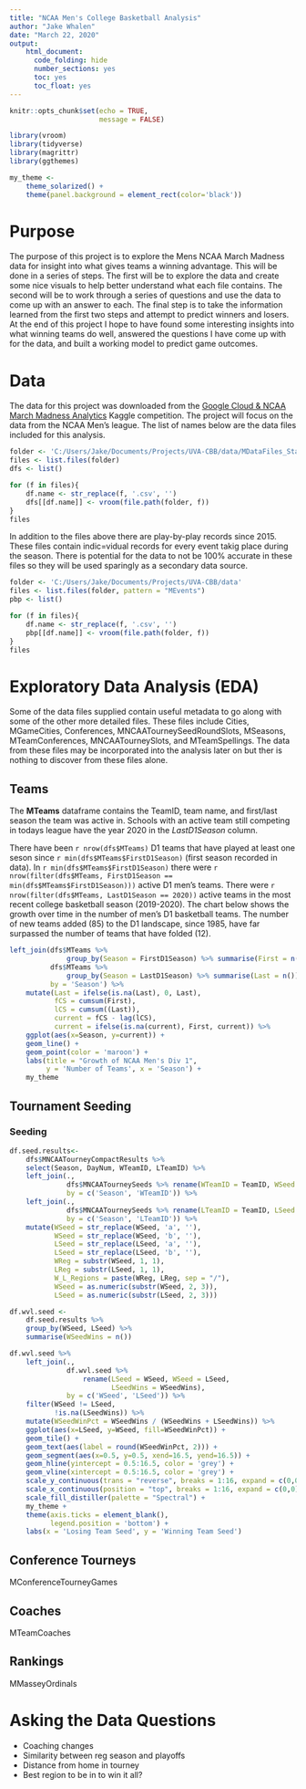 ```yaml
---
title: "NCAA Men's College Basketball Analysis"
author: "Jake Whalen"
date: "March 22, 2020"
output: 
    html_document:
      code_folding: hide
      number_sections: yes
      toc: yes
      toc_float: yes
---
```


```r
knitr::opts_chunk$set(echo = TRUE,
                      message = FALSE)
```

```r
library(vroom)
library(tidyverse)
library(magrittr)
library(ggthemes)
```

```r
my_theme <- 
    theme_solarized() +
    theme(panel.background = element_rect(color='black'))
```

# Purpose

The purpose of this project is to explore the Mens NCAA March Madness data for insight into what gives teams a winning advantage.
This will be done in a series of steps.
The first will be to explore the data and create some nice visuals to help better understand what each file contains.
The second will be to work through a series of questions and use the data to come up with an answer to each.
The final step is to take the information learned from the first two steps and attempt to predict winners and losers.
At the end of this project I hope to have found some interesting insights into what winning teams do well, answered the questions I have come up with for the data, and built a working model to predict game outcomes.

# Data

The data for this project was downloaded from the [Google Cloud & NCAA March Madness Analytics](https://www.kaggle.com/c/march-madness-analytics-2020/data) Kaggle competition.
The project will focus on the data from the NCAA Men's league.
The list of names below are the data files included for this analysis.

```r
folder <- 'C:/Users/Jake/Documents/Projects/UVA-CBB/data/MDataFiles_Stage1'
files <- list.files(folder)
dfs <- list()

for (f in files){
    df.name <- str_replace(f, '.csv', '')
    dfs[[df.name]] <- vroom(file.path(folder, f))
}
files
```

In addition to the files above there are play-by-play records since 2015.
These files contain indic=vidual records for every event takig place during the season.
There is potential for the data to not be 100% accurate in these files so they will be used sparingly as a secondary data source.

```r
folder <- 'C:/Users/Jake/Documents/Projects/UVA-CBB/data'
files <- list.files(folder, pattern = "MEvents")
pbp <- list()

for (f in files){
    df.name <- str_replace(f, '.csv', '')
    pbp[[df.name]] <- vroom(file.path(folder, f))
}
files
```


# Exploratory Data Analysis (EDA)

Some of the data files supplied contain useful metadata to go along with some of the other more detailed files.
These files include Cities, MGameCities, Conferences, MNCAATourneySeedRoundSlots, MSeasons, MTeamConferences, MNCAATourneySlots, and MTeamSpellings.
The data from these files may be incorporated into the analysis later on but ther is nothing to discover from these files alone.

## Teams

The __MTeams__ dataframe contains the TeamID, team name, and first/last season the team was active in.
Schools with an active team still competing in todays league have the year 2020 in the _LastD1Season_ column.

There have been `r nrow(dfs$MTeams)` D1 teams that have played at least one seson since `r min(dfs$MTeams$FirstD1Season)` (first season recorded in data).
In `r min(dfs$MTeams$FirstD1Season)` there were `r nrow(filter(dfs$MTeams, FirstD1Season == min(dfs$MTeams$FirstD1Season)))` active D1 men's teams.
There were `r nrow(filter(dfs$MTeams, LastD1Season == 2020))` active teams in the most recent college basketball season (2019-2020).
The chart below shows the growth over time in the number of men's D1 basketball teams.
The number of new teams added (85) to the D1 landscape, since 1985, have far surpassed the number of teams that have folded (12).

```r
left_join(dfs$MTeams %>%
              group_by(Season = FirstD1Season) %>% summarise(First = n()),
          dfs$MTeams %>%
              group_by(Season = LastD1Season) %>% summarise(Last = n()),
          by = 'Season') %>% 
    mutate(Last = ifelse(is.na(Last), 0, Last),
           fCS = cumsum(First),
           lCS = cumsum((Last)),
           current = fCS - lag(lCS),
           current = ifelse(is.na(current), First, current)) %>% 
    ggplot(aes(x=Season, y=current)) +
    geom_line() +
    geom_point(color = 'maroon') +
    labs(title = "Growth of NCAA Men's Div 1",
         y = 'Number of Teams', x = 'Season') +
    my_theme
```

## Tournament Seeding


### Seeding

```r
df.seed.results<-
    dfs$MNCAATourneyCompactResults %>% 
    select(Season, DayNum, WTeamID, LTeamID) %>% 
    left_join(., 
              dfs$MNCAATourneySeeds %>% rename(WTeamID = TeamID, WSeed = Seed),
              by = c('Season', 'WTeamID')) %>% 
    left_join(., 
              dfs$MNCAATourneySeeds %>% rename(LTeamID = TeamID, LSeed = Seed),
              by = c('Season', 'LTeamID')) %>% 
    mutate(WSeed = str_replace(WSeed, 'a', ''),
           WSeed = str_replace(WSeed, 'b', ''),
           LSeed = str_replace(LSeed, 'a', ''),
           LSeed = str_replace(LSeed, 'b', ''),
           WReg = substr(WSeed, 1, 1),
           LReg = substr(LSeed, 1, 1),
           W_L_Regions = paste(WReg, LReg, sep = "/"),
           WSeed = as.numeric(substr(WSeed, 2, 3)),
           LSeed = as.numeric(substr(LSeed, 2, 3)))

df.wvl.seed <-
    df.seed.results %>%
    group_by(WSeed, LSeed) %>% 
    summarise(WSeedWins = n())

df.wvl.seed %>% 
    left_join(., 
              df.wvl.seed %>% 
                  rename(LSeed = WSeed, WSeed = LSeed,
                         LSeedWins = WSeedWins),
              by = c('WSeed', 'LSeed')) %>%
    filter(WSeed != LSeed,
           !is.na(LSeedWins)) %>% 
    mutate(WSeedWinPct = WSeedWins / (WSeedWins + LSeedWins)) %>%
    ggplot(aes(x=LSeed, y=WSeed, fill=WSeedWinPct)) +
    geom_tile() +
    geom_text(aes(label = round(WSeedWinPct, 2))) +
    geom_segment(aes(x=0.5, y=0.5, xend=16.5, yend=16.5)) +
    geom_hline(yintercept = 0.5:16.5, color = 'grey') +
    geom_vline(xintercept = 0.5:16.5, color = 'grey') +
    scale_y_continuous(trans = "reverse", breaks = 1:16, expand = c(0,0)) +
    scale_x_continuous(position = "top", breaks = 1:16, expand = c(0,0)) +
    scale_fill_distiller(palette = "Spectral") +
    my_theme +
    theme(axis.ticks = element_blank(),
          legend.position = 'bottom') +
    labs(x = 'Losing Team Seed', y = 'Winning Team Seed')
```


## Conference Tourneys

MConferenceTourneyGames

## Coaches

MTeamCoaches

## Rankings

MMasseyOrdinals

# Asking the Data Questions

* Coaching changes
* Similarity between reg season and playoffs
* Distance from home in tourney
* Best region to be in to win it all?